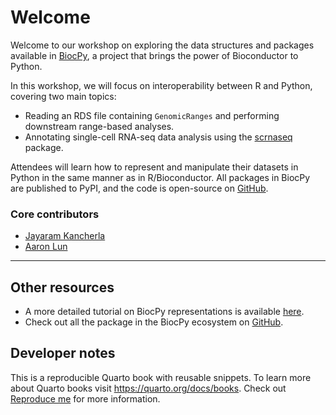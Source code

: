 # Welcome

Welcome to our workshop on exploring the data structures and packages 
available in [BiocPy](https://github.com/biocpy), a project that brings 
the power of Bioconductor to Python. 

In this workshop, we will focus on interoperability between R and Python, covering two main topics:

- Reading an RDS file containing `GenomicRanges` and performing downstream range-based analyses.
- Annotating single-cell RNA-seq data analysis using the [scrnaseq](https://github.com/biocpy/scrnaseq) package.

Attendees will learn how to represent and manipulate their datasets in Python 
in the same manner as in R/Bioconductor. 
All packages in BiocPy are published to PyPI, and the code is open-source 
on [GitHub](https://github.com/BiocPy).


### Core contributors

- [Jayaram Kancherla](https://github.com/jkanche)
- [Aaron Lun](https://github.com/LTLA)

----

## Other resources

- A more detailed tutorial on BiocPy representations is available [here](https://biocpy.github.io/tutorial/).
- Check out all the package in the BiocPy ecosystem on [GitHub](https://github.com/biocpy).

## Developer notes

This is a reproducible Quarto book with reusable snippets. To learn more about Quarto books visit <https://quarto.org/docs/books>. Check out [Reproduce me](./chapters/sessioninfo.qmd) for more information.